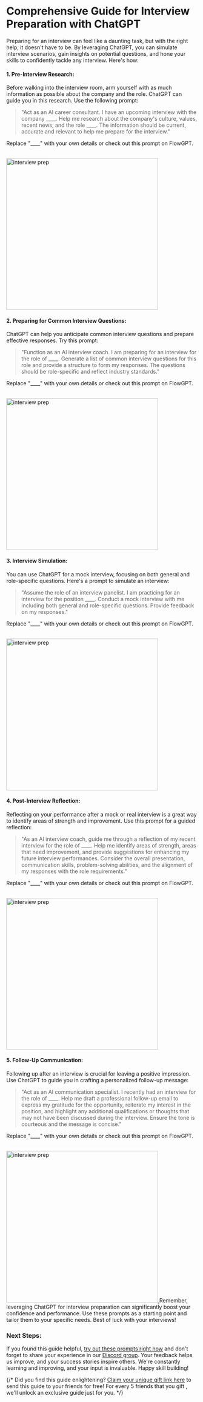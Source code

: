 # Comprehensive Guide for Interview Preparation with ChatGPT

Preparing for an interview can feel like a daunting task, but with the right help, it doesn't have to be. By leveraging ChatGPT, you can simulate interview scenarios, gain insights on potential questions, and hone your skills to confidently tackle any interview. Here's how:

#### 1. Pre-Interview Research: 
Before walking into the interview room, arm yourself with as much information as possible about the company and the role. ChatGPT can guide you in this research. Use the following prompt:

> "Act as an AI career consultant. I have an upcoming interview with the company ____. Help me research about the company's culture, values, recent news, and the role ____. The information should be current, accurate and relevant to help me prepare for the interview."

Replace "____" with your own details or check out this prompt on FlowGPT.

<br/> 
<a 
target="_blank" 
href='https://flowgpt.com/prompt/WMqV7JPBLhy9z8cd3_6_S'> 
<img src="/promptCard/4.interview/interview1.png" alt="interview prep" title="interview prep" width="400" style={{borderRadius:"16px" }} /> 
</a>

#### 2. Preparing for Common Interview Questions:
ChatGPT can help you anticipate common interview questions and prepare effective responses. Try this prompt:

> "Function as an AI interview coach. I am preparing for an interview for the role of ____. Generate a list of common interview questions for this role and provide a structure to form my responses. The questions should be role-specific and reflect industry standards."

Replace "____" with your own details or check out this prompt on FlowGPT.

<br/>
 <a 
target="_blank"
href='https://flowgpt.com/prompt/GdbmF28NF4MoPRdQGzX6Z'> 
<img 
src="/promptCard/4.interview/interview2.png" alt="interview prep" title="interview prep" width="400" style={{borderRadius:"16px" }} /> 
</a>

#### 3. Interview Simulation:
You can use ChatGPT for a mock interview, focusing on both general and role-specific questions. Here's a prompt to simulate an interview:

> "Assume the role of an interview panelist. I am practicing for an interview for the position ____. Conduct a mock interview with me including both general and role-specific questions. Provide feedback on my responses."

Replace "____" with your own details or check out this prompt on FlowGPT.

<br/> 
<a 
target="_blank"
href='https://flowgpt.com/prompt/5Bv8hAkqBg0xEuGRL7KK-'> 
<img 
src="/promptCard/4.interview/interview3.png" alt="interview prep" title="interview prep" width="400" style={{borderRadius:"16px" }} /> 
</a>

#### 4. Post-Interview Reflection:
Reflecting on your performance after a mock or real interview is a great way to identify areas of strength and improvement. Use this prompt for a guided reflection:

> "As an AI interview coach, guide me through a reflection of my recent interview for the role of ____. Help me identify areas of strength, areas that need improvement, and provide suggestions for enhancing my future interview performances. Consider the overall presentation, communication skills, problem-solving abilities, and the alignment of my responses with the role requirements."

Replace "____" with your own details or check out this prompt on FlowGPT.

<br/> 
<a 
target="_blank" 
href='https://flowgpt.com/prompt/Kpp915y6a5PcxCEAJpPRW'> 
<img 
src="/promptCard/4.interview/interview4.png" alt="interview prep" title="interview prep" width="400" style={{borderRadius:"16px" }} /> 
</a>

#### 5. Follow-Up Communication:
Following up after an interview is crucial for leaving a positive impression. Use ChatGPT to guide you in crafting a personalized follow-up message:

> "Act as an AI communication specialist. I recently had an interview for the role of ____. Help me draft a professional follow-up email to express my gratitude for the opportunity, reiterate my interest in the position, and highlight any additional qualifications or thoughts that may not have been discussed during the interview. Ensure the tone is courteous and the message is concise."

Replace "____" with your own details or check out this prompt on FlowGPT.

<br/> 
<a 
target="_blank" 
href='https://flowgpt.com/prompt/WEdHFK8MyeT6msbh-fkSg'> 
<img 
src="/promptCard/4.interview/interview5.png" alt="interview prep" title="interview prep" width="400" style={{borderRadius:"16px" }} /> 
</a>
Remember, leveraging ChatGPT for interview preparation can significantly boost your confidence and performance. Use these prompts as a starting point and tailor them to your specific needs. Best of luck with your interviews!

### Next Steps:
If you found this guide helpful, [try out these prompts right now](https://flowgpt.com) and don't forget to share your experience in our [Discord group](https://discord.gg/EuYSg52q4Q). Your feedback helps us improve, and your success stories inspire others. We're constantly learning and improving, and your input is invaluable. Happy skill building!

{/* Did you find this guide enlightening? [Claim your unique gift link here](https://flowgpt.referral-factory.com/frkDh8/join) to send this guide to your friends for free! For every 5 friends that you gift , we'll unlock an exclusive guide just for you. */}
